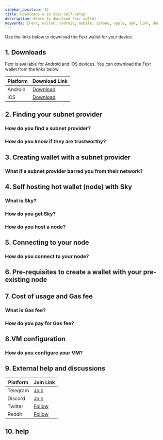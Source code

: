 ```yaml
---
sidebar_position: 13
title: Downloads & 10 step Self-Setup
description: Where to download Fexr wallet
keywords: [Fexr, wallet, android, mobile, iphone, apple, apk, link, download, online]
---
```


Use the links below to download the Fexr wallet for your device.

## 1. Downloads

Fexr is available for Android and iOS devices. You can download the Fexr wallet from the links below.

| Platform | Download Link |
| -------- | ------------- |
| Android | [Download](https://play.google.com/store/apps/details?id=com.getfexr.core&hl=en&gl=US) |
| iOS | [Download](https://apps.apple.com/app/fexr-wallet/id1631128786) |

## 2. Finding your subnet provider

### How do you find a subnet provider?

### How do you know if they are trustworthy?

## 3. Creating wallet with a subnet provider

### What if a subnet provider barred you from their network?

## 4. Self hosting hot wallet (node) with Sky

### What is Sky?

### How do you get Sky?

### How do you host a node?

## 5. Connecting to your node

### How do you connect to your node?

## 6. Pre-requisites to create a wallet with your pre-existing node

## 7. Cost of usage and Gas fee

### What is Gas fee?

### How do you pay for Gas fee?

## 8.VM configuration

### How do you configure your VM?

## 9. External help and discussions

| Platform | Join Link |
| -------- | ------------- |
| Telegram | [Join](https://t.me/fexr) |
| Discord | [Join](https://discord.gg/4Z3Q2Z4) |
| Twitter | [Follow](https://twitter.com/fexr) |
| Reddit | [Follow](https://www.reddit.com/r/fexr/) |

## 10. help
